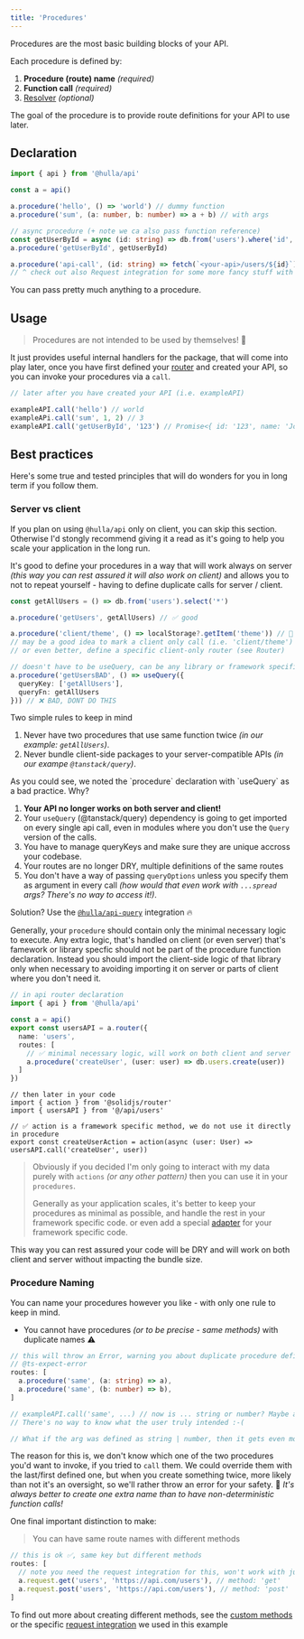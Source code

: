 ```yaml
---
title: 'Procedures'
---
```


Procedures are the most basic building blocks of your API.

Each procedure is defined by:

1. __Procedure (route) name__ _(required)_
2. __Function call__ _(required)_
3. [Resolver](/docs/api/advanced/resolvers) _(optional)_

The goal of the procedure is to provide route definitions for your API to use later.

## Declaration

```ts
import { api } from '@hulla/api'

const a = api()

a.procedure('hello', () => 'world') // dummy function
a.procedure('sum', (a: number, b: number) => a + b) // with args

// async procedure (+ note we ca also pass function reference)
const getUserById = async (id: string) => db.from('users').where('id', '==', id).select('*')
a.procedure('getUserById', getUserById) 

a.procedure('api-call', (id: string) => fetch(`<your-api>/users/${id}`)) // or a HTTP request
// ^ check out also Request integration for some more fancy stuff with HTTP requests/responses! 📢
```

You can pass pretty much anything to a procedure.

## Usage

> Procedures are not intended to be used by themselves! 🚧

It just provides useful internal handlers for the package, that will come into play later, once you have first defined your [router](router) and created your API, so you can invoke your procedures via a `call`.

```ts
// later after you have created your API (i.e. exampleAPI)

exampleAPI.call('hello') // world
exampleAPi.call('sum', 1, 2) // 3
exampleAPI.call('getUserById', '123') // Promise<{ id: '123', name: 'John Doe' }>
```

## Best practices

Here's some true and tested principles that will do wonders for you in long term if you follow them.

### Server vs client

If you plan on using `@hulla/api` only on client, you can skip this section. Otherwise I'd stongly recommend giving it a read
as it's going to help you scale your application in the long run.

It's good to define your procedures in a way that will work always on server _(this way you can rest assured it will also work on client)_ and allows you to not to repeat yourself - having to define duplicate calls for server / client.

```ts
const getAllUsers = () => db.from('users').select('*')

a.procedure('getUsers', getAllUsers) // ✅ good

a.procedure('client/theme', () => localStorage?.getItem('theme')) // 🚧 semi ok
// may be a good idea to mark a client only call (i.e. 'client/theme')
// or even better, define a specific client-only router (see Router)

// doesn't have to be useQuery, can be any library or framework specific method
a.procedure('getUsersBAD', () => useQuery({
  queryKey: ['getAllUsers'],
  queryFn: getAllUsers
})) // ❌ BAD, DONT DO THIS
```

Two simple rules to keep in mind

1. Never have two procedures that use same function twice _(in our example: `getAllUsers`)_.
2. Never bundle client-side packages to your server-compatible APIs _(in our exampe `@tanstack/query`)_.

<Aside variant="warning" title="Regarding the procedure with useQuery:">
As you could see, we noted the `procedure` declaration with `useQuery` as a bad practice. Why?

1. __Your API no longer works on both server and client!__
2. Your `useQuery` (@tanstack/query) dependency is going to get imported on every single api call, even in modules where you don't use the `Query` version of the calls.
3. You have to manage queryKeys and make sure they are unique accross your codebase.
4. Your routes are no longer DRY, multiple definitions of the same routes
5. You don't have a way of passing `queryOptions` unless you specify them as argument in every call _(how would that even work with `...spread` args? There's no way to access it!)_.

Solution? Use the [`@hulla/api-query`](/docs/api/integrations/query) integration 🔥
</Aside>

Generally, your `procedure` should contain only the minimal necessary logic to execute. Any extra logic, that's handled on client (or even server)
that's famework or library specfic should not be part of the procedure function declaration. Instead you should import the client-side logic of that library
only when necessary to avoiding importing it on server or parts of client where you don't need it.

```ts
// in api router declaration
import { api } from '@hulla/api'

const a = api()
export const usersAPI = a.router({
  name: 'users',
  routes: [
    // ✅ minimal necessary logic, will work on both client and server
    a.procedure('createUser', (user: user) => db.users.create(user)) 
  ]
})
```

```tsx
// then later in your code
import { action } from '@solidjs/router'
import { usersAPI } from '@/api/users'

// ✅ action is a framework specific method, we do not use it directly in procedure
export const createUserAction = action(async (user: User) => usersAPI.call('createUser', user))
```

> Obviously if you decided I'm only going to interact with my data purely with `actions` _(or any other pattern)_
> then you can use it in your `procedures`. 
>
> Generally as your application scales, it's better to keep your
> procedures as minimal as possible, and handle the rest in your framework specific code.
> or even add a special [adapter](/docs/api/advanced/adapters) for your framework specific code.

This way you can rest assured your code will be DRY and will work on both client and server without impacting the bundle size.



### Procedure Naming

You can name your procedures however you like - with only one rule to keep in mind.

- You cannot have procedures _(or to be precise - same methods)_  with duplicate names ⚠️

```ts
// this will throw an Error, warning you about duplicate procedure definitions ❌
// @ts-expect-error
routes: [
  a.procedure('same', (a: string) => a),
  a.procedure('same', (b: number) => b),
]

// exampleAPI.call('same', ...) // now is ... string or number? Maybe a union?
// There's no way to know what the user truly intended :-(

// What if the arg was defined as string | number, then it gets even more confusing!
```

The reason for this is, we don't know which one of the two procedures you'd want to invoke, if you tried to `call` them. We could override them with the last/first defined one, but when you create something twice, more likely than not it's an oversight, so we'll rather throw an error for your safety. 🦸 _It's always better to create one extra name than to have non-deterministic function calls!_

One final important distinction to make:

> You can have same route names with different methods

```ts
// this is ok ✅, same key but different methods
routes: [
  // note you need the request integration for this, won't work with just const a = api()
  a.request.get('users', 'https://api.com/users'), // method: 'get'
  a.request.post('users', 'https://api.com/users'), // method: 'post'
]
```

To find out more about creating different methods, see the [custom methods](/docs/api/advanced/custom) or the specific [request integration](/docs/api/integrations/requests) we used in this example


